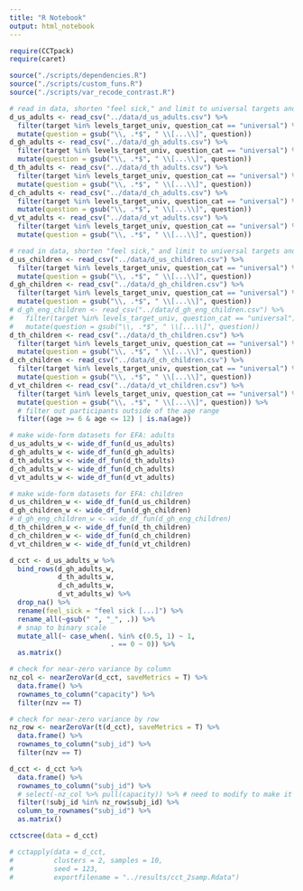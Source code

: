 ```yaml
---
title: "R Notebook"
output: html_notebook
---
```


```r
require(CCTpack)
require(caret)
```

```r
source("./scripts/dependencies.R")
source("./scripts/custom_funs.R")
source("./scripts/var_recode_contrast.R")
```

```r
# read in data, shorten "feel sick," and limit to universal targets and questions: adults
d_us_adults <- read_csv("../data/d_us_adults.csv") %>%
  filter(target %in% levels_target_univ, question_cat == "universal") %>%
  mutate(question = gsub("\\, .*$", " \\[...\\]", question))
d_gh_adults <- read_csv("../data/d_gh_adults.csv") %>%
  filter(target %in% levels_target_univ, question_cat == "universal") %>%
  mutate(question = gsub("\\, .*$", " \\[...\\]", question))
d_th_adults <- read_csv("../data/d_th_adults.csv") %>%
  filter(target %in% levels_target_univ, question_cat == "universal") %>%
  mutate(question = gsub("\\, .*$", " \\[...\\]", question))
d_ch_adults <- read_csv("../data/d_ch_adults.csv") %>%
  filter(target %in% levels_target_univ, question_cat == "universal") %>%
  mutate(question = gsub("\\, .*$", " \\[...\\]", question))
d_vt_adults <- read_csv("../data/d_vt_adults.csv") %>%
  filter(target %in% levels_target_univ, question_cat == "universal") %>%
  mutate(question = gsub("\\, .*$", " \\[...\\]", question))

# read in data, shorten "feel sick," and limit to universal targets and questions: children
d_us_children <- read_csv("../data/d_us_children.csv") %>%
  filter(target %in% levels_target_univ, question_cat == "universal") %>%
  mutate(question = gsub("\\, .*$", " \\[...\\]", question))
d_gh_children <- read_csv("../data/d_gh_children.csv") %>%
  filter(target %in% levels_target_univ, question_cat == "universal") %>%
  mutate(question = gsub("\\, .*$", " \\[...\\]", question))
# d_gh_eng_children <- read_csv("../data/d_gh_eng_children.csv") %>%
#   filter(target %in% levels_target_univ, question_cat == "universal") %>%
#   mutate(question = gsub("\\, .*$", " \\[...\\]", question))
d_th_children <- read_csv("../data/d_th_children.csv") %>%
  filter(target %in% levels_target_univ, question_cat == "universal") %>%
  mutate(question = gsub("\\, .*$", " \\[...\\]", question))
d_ch_children <- read_csv("../data/d_ch_children.csv") %>%
  filter(target %in% levels_target_univ, question_cat == "universal") %>%
  mutate(question = gsub("\\, .*$", " \\[...\\]", question))
d_vt_children <- read_csv("../data/d_vt_children.csv") %>%
  filter(target %in% levels_target_univ, question_cat == "universal") %>%
  mutate(question = gsub("\\, .*$", " \\[...\\]", question)) %>%
  # filter out participants outside of the age range
  filter((age >= 6 & age <= 12) | is.na(age))
```

```r
# make wide-form datasets for EFA: adults
d_us_adults_w <- wide_df_fun(d_us_adults)
d_gh_adults_w <- wide_df_fun(d_gh_adults)
d_th_adults_w <- wide_df_fun(d_th_adults)
d_ch_adults_w <- wide_df_fun(d_ch_adults)
d_vt_adults_w <- wide_df_fun(d_vt_adults)

# make wide-form datasets for EFA: children
d_us_children_w <- wide_df_fun(d_us_children)
d_gh_children_w <- wide_df_fun(d_gh_children)
# d_gh_eng_children_w <- wide_df_fun(d_gh_eng_children)
d_th_children_w <- wide_df_fun(d_th_children)
d_ch_children_w <- wide_df_fun(d_ch_children)
d_vt_children_w <- wide_df_fun(d_vt_children)
```

```r
d_cct <- d_us_adults_w %>%
  bind_rows(d_gh_adults_w,
            d_th_adults_w,
            d_ch_adults_w,
            d_vt_adults_w) %>% 
  drop_na() %>%
  rename(feel_sick = "feel sick [...]") %>%
  rename_all(~gsub(" ", "_", .)) %>%
  # snap to binary scale
  mutate_all(~ case_when(. %in% c(0.5, 1) ~ 1,
                         . == 0 ~ 0)) %>%
  as.matrix()

# check for near-zero variance by column
nz_col <- nearZeroVar(d_cct, saveMetrics = T) %>%
  data.frame() %>%
  rownames_to_column("capacity") %>%
  filter(nzv == T)

# check for near-zero variance by row
nz_row <- nearZeroVar(t(d_cct), saveMetrics = T) %>%
  data.frame() %>%
  rownames_to_column("subj_id") %>%
  filter(nzv == T)

d_cct <- d_cct %>%
  data.frame() %>%
  rownames_to_column("subj_id") %>%
  # select(-nz_col %>% pull(capacity)) %>% # need to modify to make it work
  filter(!subj_id %in% nz_row$subj_id) %>%
  column_to_rownames("subj_id") %>%
  as.matrix()
```

```r
cctscree(data = d_cct)
```

```r
# cctapply(data = d_cct,
#          clusters = 2, samples = 10,
#          seed = 123, 
#          exportfilename = "../results/cct_2samp.Rdata")
```

```r

```


